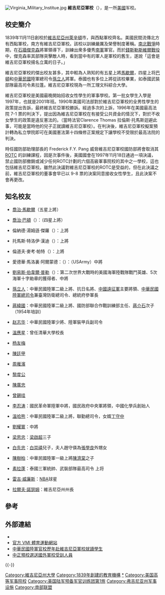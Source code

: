 {{Copy edit|time=2020-08-31T20:10:51+00:00}}
{{noteTA
|T=zh-cn:弗吉尼亚军事学院; zh-tw:維吉尼亞軍校; zh-hk:維珍尼亞軍事學院
|G1=USState
|1=zh-cn:弗吉尼亚军事学院; zh-tw:維吉尼亞軍校; zh-hk:維珍尼亞軍事學院
|2=zh-cn:诺维奇大学; zh-tw:威爾猛軍校;
|3 = zh-hans:列克星敦;zh-hk:勒星頓;zh-tw:萊辛頓;
}}
{{Infobox university
|name            = 維吉尼亞軍事学院
|native_name     = Virginia Military Institute
|image           = [[File:Virginia_Military_Institute_full_logo.png|200px]]
|established     = 1839年11月11日
|type            = [[軍事學校|公立軍事大學]]
|faculty         = 145 人
|head_label      = 校长
|head            = {{Link-en|Cedric T. Wins|Cedric T. Wins}}
|students        = 1,377 人<ref>[http://research.schev.edu/enrollment/E2_Report.asp]</ref>
|city            = [[勒星頓_(維吉尼亞州)|勒星頓]]
|state           = [[維吉尼亞州|維吉尼亞州]]
|country         = {{US}}
|campus          = [[農村|農村]]，134 英畝（54.22 [[公頃|頃]]）
|nickname        = Keydets
|mascot          = Moe the Kangaroo
|affiliations    = 美國大學聯盟、維吉尼亞大學聯盟
|website         = {{URL|http://www.vmi.edu}}
}}
[[File:Virginia_Military_Institue.jpg|thumb]]
'''維吉尼亞軍校'''（{{lang-en|Virginia Military Institute}}），是一所[[美國|美國]]军校。

==校史簡介==
1839年11月11日創校於[[維吉尼亞州|維吉尼亞州]][[勒星頓_(維吉尼亞州)|萊辛頓]]市，與西點軍校齊名。美國民間流傳北方有西點軍校，南方有維吉尼亞軍校。該校以訓練嚴厲及榮譽制度著稱。[[南北戰爭|南北戰爭]]時期，在[[石牆傑克森|石牆傑克森]]將軍領導下，訓練出衆多優秀[[南軍|南軍]]軍官。而於[[錢斯勒斯維爾戰役|錢斯勒斯維爾戰役]]中，傑克森率其部隊突擊敵人時，看到當中有的軍人是軍校的舊生，遂說「這會是維吉尼亞軍校揚名立萬的日子。」

維吉尼亞軍校的傑出校友甚多，其中較為人熟知的有五星上將[[馬歇爾|馬歇爾]]，四星上将[[巴頓|巴頓]]和[[中華民國|中華民國]]陸軍總司令[[孫立人|孫立人]]將軍。泰國也有多位上將從該校畢業，如泰國武裝部隊最高司令素拉蓬。維吉尼亞軍校現為一所工理文科綜合大學。

維吉尼亞軍校是美國最晚開始招收女性學生的軍事學校。第一批女學生入學是 1997年，也就是2001年班。1990年美國司法部對於維吉尼亞軍校的全男性學生的政策提出告訴，最終維吉尼亞軍校勝訴。經過多次的上訴，1996年在美國最高法院 7-1 票的判決下，提出因為維吉尼亞軍校在有接受公共資金的情況下，對於不收女學生的政策是違反憲法的。（當時法官Clarence Thomas 拉倫斯·托馬斯迴避此事，可能是當時他的兒子正就讀維吉尼亞軍校）。在判決後，維吉尼亞軍校擬案預計轉為私立學院即可在美國憲法第十四條修正案規定下讓學校不受限於最高法院的判決。

時任國防部助理部長的 Frederick F.Y. Pang 威脅維吉尼亞軍校國防部將會取消其 [[ROTC|ROTC]] 的訓練課程，因是次事件後，美國國會在1997年11月18日通過一項決議，禁止國防部撤銷或減少任何ROTC計劃的六個高級軍事院校的其中之一學校，這也包括維吉尼亞軍校。雖然此決議對維吉尼亞軍校的ROTC是受益的，但在此決議之前，維吉尼亞軍校的董事會早已以 9-8 票的決案同意接收女性學生，且此決案不會再更改。

==知名校友==

*[[喬治·馬歇爾|喬治·馬歇爾]]{{lang-en|George Marshall}}（五星上將）
 		
*[[喬治·巴頓|喬治·巴頓]]（{{lang-en|George Smith Patton}}）：（四星上將）
 		
*倫納德·湯姆遜·傑羅（{{lang-en|Leonard T. Gerow（USArmy}}）：上將
 		
*托馬斯·特洛伊·漢迪（{{lang-en|Thomas T. Handy（USArmy}}）：上將
 		
*倫道夫·麥考·帕特（{{lang-en|Randolph M. Pate（USMC}}）：上將
 		
*愛德華·馬洛裏·阿爾蒙德：（{{lang-en|Edward M. Almond}}）：（USArmy）中將
 		
*[[劉易斯·伯韋爾·普勒|劉易斯·伯韋爾·普勒]]（{{lang-en|Lewis Burwell Puller}}）：第二次世界大戰時的美國海軍陸戰隊戰鬥英雄、5次海軍十字勛章的獲得者、中將
 		
*[[孫立人|孫立人]]：中華民國陸軍二級上將、抗日名將、[[中國遠征軍|中國遠征軍]]主要將領、[[中華民國陸軍總司令|中華民國陸軍總司令]]兼臺灣防衛總司令、總統府參軍長

*[[蔣緯國|蔣緯國]]：中華民國陸軍二級上將、國防部聯合作戰訓練部主任、[[蔣介石|蔣介石]]次子 （1954年培訓）

*[[赵志华|赵志华]]：中華民國陸軍少將、陸軍裝甲兵副司令
		
*[[温应星|溫應星]]：曾任清華大學校長
 	
*[[杨友梅|杨友梅]]
 		
*[[陳廷甲|陳廷甲]]
 		
*[[周雁濱|周雁濱]]
 		
*[[黎度公|黎度公]]
 		
*[[陳廣忠|陳廣忠]]
 		
*[[曾錫珪|曾錫珪]]
 		
*[[李忍涛|李忍涛]]：國民革命軍陸軍中將，國民政府中央軍將領，中國化學兵創始人
 		
*[[溫哈熊|溫哈熊]]：中華民國陸軍二級上將，聯勤總司令，女婿[[丁守中|丁守中]]
 		
*[[劉耀寰|劉耀寰]]：中將
 		
*[[梁思忠|梁思忠]]：[[梁啟超|梁啟超]]三子
 		
*[[白先忠|白先忠]]：[[白崇禧|白崇禧]]兒子，夫人趙守偀為[[張學良|張學良]]外甥女
 		
*[[陳樹柏|陳樹柏]]：中華民國陸軍一級上將[[陳濟棠|陳濟棠]]之子
 		
*[[素拉蓬|素拉蓬]]：泰國三軍統帥、武裝部隊最高司令 上将
 		
*[[雷吉·威廉斯|雷吉·威廉斯]]：[[NBA|NBA]]球星
 		
*[[拉爾夫·諾瑟姆|拉爾夫·諾瑟姆]]：維吉尼亞州州長

== 參考 ==
{{reflist}}

== 外部連結 ==
*{{Official}}
*[http://www.vmikeydets.com 官方 VMI 體育運動網站] {{Wayback|url=http://www.vmikeydets.com/ |date=20100107010520 }}
*[https://web.archive.org/web/20091207114847/http://www2.cma.edu.tw/u_edu/dep_forlan/05overseas/e_0502Virginia.htm 中華民國陸軍官校歷年赴維吉尼亞軍校就讀學生]
*[http://www.ccafps.khc.edu.tw/releaseRedirect.do?unitID=183&pageID=3284   中正預校選送國外軍校受訓人員]{{Dead link|date=2019年6月 |bot=InternetArchiveBot |fix-attempted=yes }}

{{-}}
{{Association of Military Colleges and Schools of the United States}}
{{南部联盟}}

{{Authority control}}
{{DEFAULTSORT:Virginia Military Institute}}

[[Category:維吉尼亞州大學|Category:維吉尼亞州大學]]
[[Category:1839年創建的教育機構|Category:1839年創建的教育機構]]
[[Category:維吉尼亞軍事學院|*]]
[[Category:美国高等军事院校|Category:美国高等军事院校]]
[[Category:美国陆军预备军官训练团第1旅|Category:美国陆军预备军官训练团第1旅]]
[[Category:弗吉尼亚州军事设施|Category:弗吉尼亚州军事设施]]
[[Category:南部联盟|Category:南部联盟]]